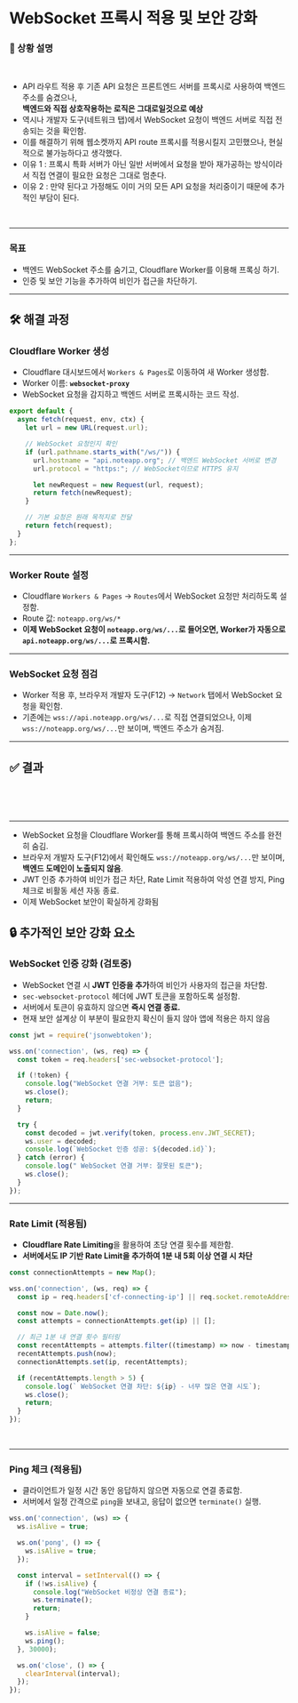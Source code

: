
# WebSocket 프록시 적용 및 보안 강화

### 📝 상황 설명

<br/>

<DocsImage src={dimg.security.websocketproxy.before}/>


- API 라우트 적용 후 기존 API 요청은 프론트엔드 서버를 프록시로 사용하여 백엔드 주소를 숨겼으나,<br/>**백엔드와 직접 상호작용하는 로직은 그대로일것으로 예상**
- 역시나 개발자 도구(네트워크 탭)에서 WebSocket 요청이 백엔드 서버로 직접 전송되는 것을 확인함.
- 이를 해결하기 위해 웹소켓까지 API route 프록시를 적용시킬지 고민했으나, 현실적으로 불가능하다고 생각했다.
- 이유 1 : 프록시 특화 서버가 아닌 일반 서버에서 요청을 받아 재가공하는 방식이라서 직접 연결이 필요한 요청은 그대로 멈춘다.
- 이유 2 : 만약 된다고 가정해도 이미 거의 모든 API 요청을 처리중이기 때문에 추가적인 부담이 된다.

<br/>

---

### 목표
- 백엔드 WebSocket 주소를 숨기고, Cloudflare Worker를 이용해 프록싱 하기.
- 인증 및 보안 기능을 추가하여 비인가 접근을 차단하기.

---

## 🛠️ 해결 과정
### Cloudflare Worker 생성
- Cloudflare 대시보드에서 `Workers & Pages`로 이동하여 새 Worker 생성함.
- Worker 이름: **`websocket-proxy`**
- WebSocket 요청을 감지하고 백엔드 서버로 프록시하는 코드 작성.

```js filename="worker.js"
export default {
  async fetch(request, env, ctx) {
    let url = new URL(request.url);

    // WebSocket 요청인지 확인
    if (url.pathname.starts_with("/ws/")) {
      url.hostname = "api.noteapp.org"; // 백엔드 WebSocket 서버로 변경
      url.protocol = "https:"; // WebSocket이므로 HTTPS 유지

      let newRequest = new Request(url, request);
      return fetch(newRequest);
    }

    // 기본 요청은 원래 목적지로 전달
    return fetch(request);
  }
};
```

---

### Worker Route 설정
- Cloudflare `Workers & Pages` → `Routes`에서 WebSocket 요청만 처리하도록 설정함.
- Route 값: `noteapp.org/ws/*`
- **이제 WebSocket 요청이 `noteapp.org/ws/...`로 들어오면, Worker가 자동으로 `api.noteapp.org/ws/...`로 프록시함.**

---

### WebSocket 요청 점검
- Worker 적용 후, 브라우저 개발자 도구(F12) → `Network` 탭에서 WebSocket 요청을 확인함.
- 기존에는 `wss://api.noteapp.org/ws/...`로 직접 연결되었으나, 이제 `wss://noteapp.org/ws/...`만 보이며, 백엔드 주소가 숨겨짐.

---

## ✅ 결과

<br/>
<DocsImage src={dimg.security.websocketproxy.after}/>
<br/>
<DocsImage src={dimg.security.websocketproxy.log}/>
<br/>

---

- WebSocket 요청을 Cloudflare Worker를 통해 프록시하여 백엔드 주소를 완전히 숨김.
- 브라우저 개발자 도구(F12)에서 확인해도 `wss://noteapp.org/ws/...`만 보이며, **백엔드 도메인이 노출되지 않음**.
- JWT 인증 추가하여 비인가 접근 차단, Rate Limit 적용하여 악성 연결 방지, Ping 체크로 비활동 세션 자동 종료.
- 이제 WebSocket 보안이 확실하게 강화됨


## 🔒 추가적인 보안 강화 요소
### WebSocket 인증 강화 (검토중)
- WebSocket 연결 시 **JWT 인증을 추가**하여 비인가 사용자의 접근을 차단함.
- `sec-websocket-protocol` 헤더에 JWT 토큰을 포함하도록 설정함.
- 서버에서 토큰이 유효하지 않으면 **즉시 연결 종료.**
- 현재 보안 설계상 이 부분이 필요한지 확신이 들지 않아 앱에 적용은 하지 않음

```js filename="server.js"
const jwt = require('jsonwebtoken');

wss.on('connection', (ws, req) => {
  const token = req.headers['sec-websocket-protocol'];

  if (!token) {
    console.log("WebSocket 연결 거부: 토큰 없음");
    ws.close();
    return;
  }

  try {
    const decoded = jwt.verify(token, process.env.JWT_SECRET);
    ws.user = decoded;
    console.log(`WebSocket 인증 성공: ${decoded.id}`);
  } catch (error) {
    console.log(" WebSocket 연결 거부: 잘못된 토큰");
    ws.close();
  }
});
```

---

### Rate Limit (적용됨)
- **Cloudflare Rate Limiting**을 활용하여 초당 연결 횟수를 제한함.
- **서버에서도 IP 기반 Rate Limit을 추가하여 1분 내 5회 이상 연결 시 차단**

```js filename="server.js"
const connectionAttempts = new Map();

wss.on('connection', (ws, req) => {
  const ip = req.headers['cf-connecting-ip'] || req.socket.remoteAddress;

  const now = Date.now();
  const attempts = connectionAttempts.get(ip) || [];

  // 최근 1분 내 연결 횟수 필터링
  const recentAttempts = attempts.filter((timestamp) => now - timestamp < 60 * 1000);
  recentAttempts.push(now);
  connectionAttempts.set(ip, recentAttempts);

  if (recentAttempts.length > 5) {
    console.log(` WebSocket 연결 차단: ${ip} - 너무 많은 연결 시도`);
    ws.close();
    return;
  }
});
```
<br/>
<DocsImage src={dimg.security.websocketproxy.tooManyConnection}/>

---

### Ping 체크 (적용됨)
- 클라이언트가 일정 시간 동안 응답하지 않으면 자동으로 연결 종료함.
- 서버에서 일정 간격으로 `ping`을 보내고, 응답이 없으면 `terminate()` 실행.

```js filename="server.js"
wss.on('connection', (ws) => {
  ws.isAlive = true;

  ws.on('pong', () => {
    ws.isAlive = true;
  });

  const interval = setInterval(() => {
    if (!ws.isAlive) {
      console.log("WebSocket 비정상 연결 종료");
      ws.terminate();
      return;
    }

    ws.isAlive = false;
    ws.ping();
  }, 30000);

  ws.on('close', () => {
    clearInterval(interval);
  });
});
```